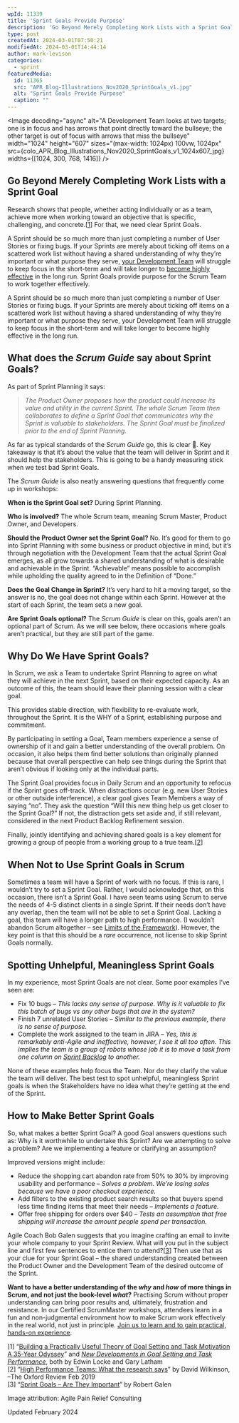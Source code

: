```yaml
---
wpId: 11339
title: 'Sprint Goals Provide Purpose'
description: 'Go Beyond Merely Completing Work Lists with a Sprint Goal Research shows that people, whether acting individually or as a team, achieve more when working toward an objective that is specific, challenging, and concrete.[1] For that, we need clear Sprint Goals. A Sprint should be so much more than just completing a number of User ...'
type: post
createdAt: 2024-03-01T07:50:21
modifiedAt: 2024-03-01T14:44:14
author: mark-levison
categories:
  - sprint
featuredMedia:
  id: 11365
  src: "APR_Blog-Illustrations_Nov2020_SprintGoals_v1.jpg"
  alt: "Sprint Goals Provide Purpose"
  caption: ""
---
```





<Image decoding="async" alt="A Development Team looks at two targets; one is in focus and has arrows that point directly toward the bullseye; the other target is out of focus with arrows that miss the bullseye" width="1024" height="607" sizes="(max-width: 1024px) 100vw, 1024px" src={colo_APR_Blog_Illustrations_Nov2020_SprintGoals_v1_1024x607_jpg} widths={[1024, 300, 768, 1416]} />

## Go Beyond Merely Completing Work Lists with a Sprint Goal

Research shows that people, whether acting individually or as a team, achieve more when working toward an objective that is specific, challenging, and concrete.\[[1](#footnotes)\] For that, we need clear Sprint Goals.

A Sprint should be so much more than just completing a number of User Stories or fixing bugs. If your Sprints are merely about ticking off items on a scattered work list without having a shared understanding of why they’re important or what purpose they serve, [your Development Team](/blog/scrum-development-team-whos-in-it.html) will struggle to keep focus in the short-term and will take longer to [become highly effective](/blog/5-steps-for-creating-high-performance-teams-ebook.html) in the long run. Sprint Goals provide purpose for the Scrum Team to work together effectively.

A Sprint should be so much more than just completing a number of User Stories or fixing bugs. If your Sprints are merely about ticking off items on a scattered work list without having a shared understanding of why they’re important or what purpose they serve, your Development Team will struggle to keep focus in the short-term and will take longer to become highly effective in the long run.

## What does the _Scrum Guide_ say about Sprint Goals?

As part of Sprint Planning it says:

> _The Product Owner proposes how the product could increase its value and utility in the current Sprint. The whole Scrum Team then collaborates to define a Sprint Goal that communicates why the Sprint is valuable to stakeholders. The Sprint Goal must be finalized prior to the end of Sprint Planning._

As far as typical standards of the _Scrum Guide_ go, this is clear 🙂. Key takeaway is that it’s about the value that the team will deliver in Sprint and it should help the stakeholders. This is going to be a handy measuring stick when we test bad Sprint Goals.

The _Scrum Guide_ is also neatly answering questions that frequently come up in workshops:

**When is the Sprint Goal set?** During Sprint Planning.

**Who is involved?** The whole Scrum team, meaning Scrum Master, Product Owner, and Developers.

**Should the Product Owner set the Sprint Goal?** No. It’s good for them to go into Sprint Planning with some business or product objective in mind, but it’s through negotiation with the Development Team that the actual Sprint Goal emerges, as all grow towards a shared understanding of what is desirable and achievable in the Sprint. “Achievable” means possible to accomplish while upholding the quality agreed to in the Definition of “Done.”

**Does the Goal Change in Sprint?** It’s very hard to hit a moving target, so the answer is no, the goal does not change within each Sprint. However at the start of each Sprint, the team sets a new goal.

**Are Sprint Goals optional?** The _Scrum Guide_ is clear on this, goals aren’t an optional part of Scrum. As we will see below, there occasions where goals aren’t practical, but they are still part of the game.

## Why Do We Have Sprint Goals?

In Scrum, we ask a Team to undertake Sprint Planning to agree on what they will achieve in the next Sprint, based on their expected capacity. As an outcome of this, the team should leave their planning session with a clear goal.

This provides stable direction, with flexibility to re-evaluate work, throughout the Sprint. It is the WHY of a Sprint, establishing purpose and commitment.

By participating in setting a Goal, Team members experience a sense of ownership of it and gain a better understanding of the overall problem. On occasion, it also helps them find better solutions than originally planned because that overall perspective can help see things during the Sprint that aren’t obvious if looking only at the individual parts.

The Sprint Goal provides focus in Daily Scrum and an opportunity to refocus if the Sprint goes off-track. When distractions occur (e.g. new User Stories or other outside interference), a clear goal gives Team Members a way of saying “no”. They ask the question “Will this new thing help us get closer to the Sprint Goal?” If not, the distraction gets set aside and, if still relevant, considered in the next Product Backlog Refinement session.

Finally, jointly identifying and achieving shared goals is a key element for growing a group of people from a working group to a true team.\[[2](#footnotes)\]

## When Not to Use Sprint Goals in Scrum

Sometimes a team will have a Sprint of work with no focus. If this is rare, I wouldn’t try to set a Sprint Goal. Rather, I would acknowledge that, on this occasion, there isn’t a Sprint Goal. I have seen teams using Scrum to serve the needs of 4-5 distinct clients in a single Sprint. If their needs don’t have any overlap, then the team will not be able to set a Sprint Goal. Lacking a goal, this team will have a longer path to high performance. (I wouldn’t abandon Scrum altogether – see [Limits of the Framework](/blog/what-are-the-limits-of-the-scrum-framework.html)). However, the key point is that this should be a _rare_ occurrence, not license to skip Sprint Goals normally.

## Spotting Unhelpful, Meaningless Sprint Goals

In my experience, most Sprint Goals are not clear. Some poor examples I’ve seen are:

*   Fix 10 bugs – _This lacks any sense of purpose. Why is it valuable to fix this batch of bugs vs any other bugs that are in the system?_
*   Finish 7 unrelated User Stories – _Similar to the previous example, there is no sense of purpose._
*   Complete the work assigned to the team in JIRA – _Yes, this is remarkably anti-Agile and ineffective, however, I see it all too often. This implies the team is a group of robots whose job it is to move a task from one column on [Sprint Backlog](/blog/the-humble-sprint-backlog.html) to another._

None of these examples help focus the Team. Nor do they clarify the value the team will deliver. The best test to spot unhelpful, meaningless Sprint goals is when the Stakeholders have no idea what they’re getting at the end of the Sprint.

## How to Make Better Sprint Goals

So, what makes a better Sprint Goal? A good Goal answers questions such as: Why is it worthwhile to undertake this Sprint? Are we attempting to solve a problem? Are we implementing a feature or clarifying an assumption?

Improved versions might include:

*   Reduce the shopping cart abandon rate from 50% to 30% by improving usability and performance – _Solves a problem. We’re losing sales because we have a poor checkout experience._
*   Add filters to the existing product search results so that buyers spend less time finding items that meet their needs – _Implements a feature._
*   Offer free shipping for orders over $40 – _Tests an assumption that free shipping will increase the amount people spend per transaction._

Agile Coach Bob Galen suggests that you imagine crafting an email to invite your whole company to your Sprint Review. What will you put in the subject line and first few sentences to entice them to attend?\[[3](#footnotes)\] Then use that as your clue for your Sprint Goal – the shared understanding created between the Product Owner and the Development Team of the desired outcome of the Sprint.

**Want to have a better understanding of the _why_ and _how_ of more things in Scrum, and not just the book-level _what_?** Practising Scrum without proper understanding can bring poor results and, ultimately, frustration and resistance. In our Certified ScrumMaster workshops, attendees learn in a fun and non-judgmental environment how to make Scrum work effectively in the real world, not just in principle. [Join us to learn and to gain practical, hands-on experience](/certified-scrummaster-csm-training).

\[1\] “[Building a Practically Useful Theory of Goal Setting and Task Motivation A 35-Year Odyssey](http://www-2.rotman.utoronto.ca/facbios/file/09%20-%20Locke%20&%20Latham%202002%20AP.pdf)” and [_New Developments in Goal Setting and Task Performance_](https://www.taylorfrancis.com/books/new-developments-goal-setting-task-performance-edwin-locke-gary-latham/e/10.4324/9780203082744), both by Edwin Locke and Gary Latham  
\[2\] “[High Performance Teams: What the research says](https://www.oxford-review.com/blog-high-performance-teams-report/)” by David Wilkinson, –The Oxford Review Feb 2019  
\[3\] “[Sprint Goals – Are They Important](//rgalen.com/agile-training-news/2016/6/12/sprint-goals-are-they-important)” by Robert Galen

Image attribution: Agile Pain Relief Consulting

Updated February 2024